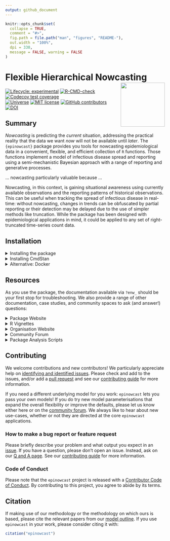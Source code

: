 ```yaml
---
output: github_document
---
```

<!-- README.md is generated from README.Rmd. Please edit that file -->

```r
knitr::opts_chunk$set(
  collapse = TRUE,
  comment = "#>",
  fig.path = file.path("man", "figures", "README-"),
  out.width = "100%",
  dpi = 330,
  message = FALSE, warning = FALSE
)
```
# Flexible Hierarchical Nowcasting <a href='https://package.epinowcast.org'><img src='man/figures/logo.png' align="right" height="139" /></a>

<!-- badges: start -->
[![Lifecycle:
experimental](https://img.shields.io/badge/lifecycle-experimental-orange.svg)](https://www.tidyverse.org/lifecycle/#experimental)
[![R-CMD-check](https://github.com/epinowcast/epinowcast/workflows/R-CMD-check/badge.svg)](https://github.com/epinowcast/epinowcast/actions/workflows/R-CMD-check.yaml) [![Codecov test coverage](https://codecov.io/gh/epinowcast/epinowcast/branch/main/graph/badge.svg)](https://app.codecov.io/gh/epinowcast/epinowcast)
</br>
[![Universe](https://epinowcast.r-universe.dev/badges/epinowcast)](https://epinowcast.r-universe.dev/epinowcast)
[![MIT
license](https://img.shields.io/badge/License-MIT-blue.svg)](https://github.com/epinowcast/epinowcast/blob/master/LICENSE.md/)
[![GitHub contributors](https://img.shields.io/github/contributors/epinowcast/epinowcast)](https://github.com/epinowcast/epinowcast/graphs/contributors)
</br>
[![DOI](https://zenodo.org/badge/422611952.svg)](https://zenodo.org/badge/latestdoi/422611952)
<!-- badges: end -->

## Summary

_Nowcasting_ is predicting the *current* situation, addressing the practical reality that the data we want *now* will not be available until *later*. The `{epinowcast}` package provides you tools for nowcasting epidemiological data in a convenient, flexible, and efficient collection of `R` functions. Those functions implement a model of infectious disease spread and reporting using a semi-mechanistic Bayesian approach with a range of reporting and generative processes.

... nowcasting particularly valuable because ...

Nowcasting, in this context, is gaining situational awareness using currently available observations and the reporting patterns of historical observations. This can be useful when tracking the spread of infectious disease in real-time: without nowcasting, changes in trends can be obfuscated by partial reporting or their detection may be delayed due to the use of simpler methods like truncation. While the package has been designed with epidemiological applications in mind, it could be applied to any set of right-truncated time-series count data.

## Installation
  
<details><summary>Installing the package</summary>

You can install the latest released version using the normal `R` function, though you need to point to `r-universe` instead of CRAN:

```r
install.packages(
  "epinowcast", repos = "https://epinowcast.r-universe.dev"
)
```

Alternatively, you can use the [`remotes` package](https://remotes.r-lib.org/) to install the development version from Github (warning! this version may contain breaking changes and/or bugs):

```r
remotes::install_github(
  "epinowcast/epinowcast", dependencies = TRUE
)
```

Similarly, you can install historical versions by specifying the release tag (e.g. this installs [`0.2.0`](https://github.com/epinowcast/epinowcast/releases/tag/v0.2.0)):

```r
remotes::install_github(
  "epinowcast/epinowcast", dependencies = TRUE, ref = "v0.2.0"
)
```

*Note: You can also use that last approach to install a specific commit if needed, e.g. if you want to try out a specific unreleased feature, but not the absolute latest developmental version.*

</details>

<details><summary>Installing CmdStan</summary>

If you wish to do model fitting and nowcasting, you will need to install [CmdStan](https://mc-stan.org/users/interfaces/cmdstan), which also entails having a suitable C++ toolchain setup. We recommend using the [`cmdstanr` package](https://mc-stan.org/cmdstanr/). The Stan team provides instructions in the [_Getting started with
`cmdstanr`_](https://mc-stan.org/cmdstanr/articles/cmdstanr.html) vignette, with other details and support at the [package site](https://mc-stan.org/cmdstanr/), but the brief version is:

```r
# if you not yet installed `epinowcast`, or you installed it without `Suggests` dependencies
install.packages("cmdstanr", repos = c("https://mc-stan.org/r-packages/", getOption("repos")))
# once `cmdstanr` is installed:
cmdstanr::install_cmdstan()
```

*Note: You can speed up CmdStan installation using the `cores` argument. If you are installing a particular version of `epinowcast`, you may also need to install a past version of CmdStan, which you can do with the `version` argument.*

</details>

<details><summary>Alternative: Docker</summary>

We also provide a [Docker](https://www.docker.com/get-started/) image with [`epinowcast` and all dependencies installed](https://github.com/orgs/epinowcast/packages/container/package/epinowcast). You can use this image to run `epinowcast` without installing dependencies.

</details>

## Resources

As you use the package, the documentation available via `?enw_` should be your first stop for troubleshooting. We also provide a range of other documentation, case studies, and community spaces to ask (and answer!) questions:

<details><summary>Package Website</summary>

The [`epinowcast` website](https://package.epinowcast.org/) includes a function reference, model outline, and case studies using the package. The site mainly concerns the release version, but you can also find documentation for [the latest development version](https://package.epinowcast.org/dev/).

</details>

<details><summary>R Vignettes</summary>

We have created [package vignettes](https://package.epinowcast.org/articles) to help you [get started nowcasting](https://package.epinowcast.org/articles/epinowcast.html) and to [highlight other features with case studies](https://package.epinowcast.org/articles/germany-age-stratified-nowcasting.html).

</details>

<details><summary>Organisation Website</summary>

Our [organisation website](https://www.epinowcast.org/) includes links to other resources, [guest posts](https://www.epinowcast.org/blog.html), and [seminar schedule](https://www.epinowcast.org/seminars.html) for both upcoming and past recordings.

</details>

<details><summary>Community Forum</summary>

Our [community forum](https://community.epinowcast.org/) has areas for [question and answer](https://community.epinowcast.org/c/interface/15) and [considering new methods and tools](https://community.epinowcast.org/c/projects/11), among others. If you are generally interested in real-time analysis of infectious disease, you may find this useful even if do not use `epinowcast`.

</details>

<details><summary>Package Analysis Scripts</summary>

In addition to the vignettes, the package also comes with [example analyses](https://github.com/epinowcast/epinowcast/tree/main/inst/examples). These are not as polished as the vignettes, but we typically explore new features with these and they may help you if you are using a development version. After installing `epinowcast`, you can find them via:

```r
list.files(
  system.file("examples", package = "epinowcast"), full.names = TRUE
)
```

</details>

## Contributing

We welcome contributions and new contributors! We particularly appreciate help on [identifying and identified issues](https://github.com/epinowcast/epinowcast/issues). Please check and add to the issues, and/or add a [pull request](https://github.com/epinowcast/epinowcast/pulls) and see our [contributing guide](https://github.com/epinowcast/epinowcast/blob/main/CONTRIBUTING.md) for more information.

If you need a different underlying model for you work: `epinowcast` lets you pass your own models! If you do try new model parameterisations that expand the overall flexibility or improve the defaults, please let us know either here or on the [community forum](https://community.epinowcast.org/). We always like to hear about new use-cases, whether or not they are directed at the core `epinowcast` applications.

### How to make a bug report or feature request

Please briefly describe your problem and what output you expect in an [issue](https://github.com/epinowcast/epinowcast/issues). If you have a question, please don't open an issue. Instead, ask on our [Q and A page](https://github.com/epinowcast/epinowcast/discussions/categories/q-a). See our [contributing guide](https://github.com/epinowcast/epinowcast/blob/main/CONTRIBUTING.md) for more information.

### Code of Conduct
  
Please note that the `epinowcast` project is released with a [Contributor Code of Conduct](https://package.epinowcast.org/CODE_OF_CONDUCT.html). By contributing to this project, you agree to abide by its terms.

## Citation

If making use of our methodology or the methodology on which ours is based, please cite the relevant papers from our [model outline](https://package.epinowcast.org/articles/model.html). If you use `epinowcast` in your work, please consider citing it with:

```r
citation("epinowcast")
```

